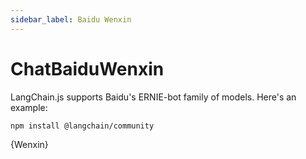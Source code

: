 ```yaml
---
sidebar_label: Baidu Wenxin
---
```



# ChatBaiduWenxin

LangChain.js supports Baidu's ERNIE-bot family of models. Here's an example:


<IntegrationInstallTooltip></IntegrationInstallTooltip>

```bash npm2yarn
npm install @langchain/community
```


<CodeBlock language="typescript">{Wenxin}</CodeBlock>
